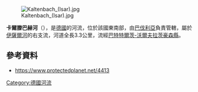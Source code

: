 {{Onesource|time=2020-12-09T09:02:17+00:00}}
{{Coord|47.92670|N|11.44425|E|display=title}}
[[Image:Kaltenbach_(Isar).jpg|right]]

'''卡爾滕巴赫河'''（{{lang-de|Kaltenbach}}），是[[德國|德國]]的河流，位於該國東南部，由[[巴伐利亞|巴伐利亞]]負責管轄，屬於[[伊薩爾河|伊薩爾河]]的右支流，河道全長3.3公里，流經[[巴特特爾茨-沃爾夫拉茨豪森縣|巴特特爾茨-沃爾夫拉茨豪森縣]]。

==參考資料==
* https://www.protectedplanet.net/4413 {{Wayback|url=https://www.protectedplanet.net/4413 |date=20170202173806 }}

{{Germany-geo-stub}}
[[Category:德國河流|Category:德國河流]]